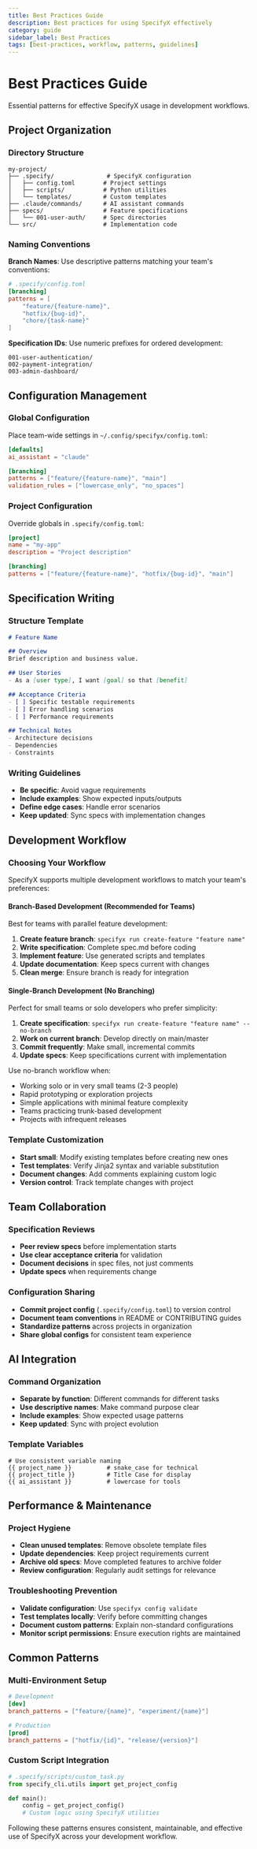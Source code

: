 ```yaml
---
title: Best Practices Guide
description: Best practices for using SpecifyX effectively
category: guide
sidebar_label: Best Practices
tags: [best-practices, workflow, patterns, guidelines]
---
```


# Best Practices Guide

Essential patterns for effective SpecifyX usage in development workflows.

## Project Organization

### Directory Structure
```
my-project/
├── .specify/               # SpecifyX configuration
│   ├── config.toml        # Project settings
│   ├── scripts/           # Python utilities
│   └── templates/         # Custom templates
├── .claude/commands/      # AI assistant commands  
├── specs/                 # Feature specifications
│   └── 001-user-auth/     # Spec directories
└── src/                   # Implementation code
```

### Naming Conventions

**Branch Names**: Use descriptive patterns matching your team's conventions:
```toml
# .specify/config.toml
[branching]
patterns = [
    "feature/{feature-name}",
    "hotfix/{bug-id}",
    "chore/{task-name}"
]
```

**Specification IDs**: Use numeric prefixes for ordered development:
```
001-user-authentication/
002-payment-integration/
003-admin-dashboard/
```

## Configuration Management

### Global Configuration
Place team-wide settings in `~/.config/specifyx/config.toml`:
```toml
[defaults]
ai_assistant = "claude"

[branching]
patterns = ["feature/{feature-name}", "main"]
validation_rules = ["lowercase_only", "no_spaces"]
```

### Project Configuration
Override globals in `.specify/config.toml`:
```toml
[project]
name = "my-app"
description = "Project description"

[branching]
patterns = ["feature/{feature-name}", "hotfix/{bug-id}", "main"]
```

## Specification Writing

### Structure Template
```markdown
# Feature Name

## Overview
Brief description and business value.

## User Stories
- As a [user type], I want [goal] so that [benefit]

## Acceptance Criteria
- [ ] Specific testable requirements
- [ ] Error handling scenarios
- [ ] Performance requirements

## Technical Notes
- Architecture decisions
- Dependencies
- Constraints
```

### Writing Guidelines
- **Be specific**: Avoid vague requirements
- **Include examples**: Show expected inputs/outputs
- **Define edge cases**: Handle error scenarios
- **Keep updated**: Sync specs with implementation changes

## Development Workflow

### Choosing Your Workflow

SpecifyX supports multiple development workflows to match your team's preferences:

#### Branch-Based Development (Recommended for Teams)
Best for teams with parallel feature development:
1. **Create feature branch**: `specifyx run create-feature "feature name"`
2. **Write specification**: Complete spec.md before coding
3. **Implement feature**: Use generated scripts and templates
4. **Update documentation**: Keep specs current with changes
5. **Clean merge**: Ensure branch is ready for integration

#### Single-Branch Development (No Branching)
Perfect for small teams or solo developers who prefer simplicity:
1. **Create specification**: `specifyx run create-feature "feature name" --no-branch`
2. **Work on current branch**: Develop directly on main/master
3. **Commit frequently**: Make small, incremental commits
4. **Update specs**: Keep specifications current with implementation

Use no-branch workflow when:
- Working solo or in very small teams (2-3 people)
- Rapid prototyping or exploration projects
- Simple applications with minimal feature complexity
- Teams practicing trunk-based development
- Projects with infrequent releases

### Template Customization
- **Start small**: Modify existing templates before creating new ones
- **Test templates**: Verify Jinja2 syntax and variable substitution
- **Document changes**: Add comments explaining custom logic
- **Version control**: Track template changes with project

## Team Collaboration

### Specification Reviews
- **Peer review specs** before implementation starts
- **Use clear acceptance criteria** for validation
- **Document decisions** in spec files, not just comments
- **Update specs** when requirements change

### Configuration Sharing
- **Commit project config** (`.specify/config.toml`) to version control
- **Document team conventions** in README or CONTRIBUTING guides
- **Standardize patterns** across projects in organization
- **Share global configs** for consistent team experience

## AI Integration

### Command Organization
- **Separate by function**: Different commands for different tasks
- **Use descriptive names**: Make command purpose clear
- **Include examples**: Show expected usage patterns
- **Keep updated**: Sync with project evolution

### Template Variables
```jinja2
# Use consistent variable naming
{{ project_name }}          # snake_case for technical
{{ project_title }}         # Title Case for display
{{ ai_assistant }}          # lowercase for tools
```

## Performance & Maintenance

### Project Hygiene
- **Clean unused templates**: Remove obsolete template files
- **Update dependencies**: Keep project requirements current
- **Archive old specs**: Move completed features to archive folder
- **Review configuration**: Regularly audit settings for relevance

### Troubleshooting Prevention
- **Validate configuration**: Use `specifyx config validate`
- **Test templates locally**: Verify before committing changes
- **Document custom patterns**: Explain non-standard configurations
- **Monitor script permissions**: Ensure execution rights are maintained

## Common Patterns

### Multi-Environment Setup
```toml
# Development
[dev]
branch_patterns = ["feature/{name}", "experiment/{name}"]

# Production  
[prod]
branch_patterns = ["hotfix/{id}", "release/{version}"]
```

### Custom Script Integration
```python
# .specify/scripts/custom_task.py
from specify_cli.utils import get_project_config

def main():
    config = get_project_config()
    # Custom logic using SpecifyX utilities
```

Following these patterns ensures consistent, maintainable, and effective use of SpecifyX across your development workflow.
